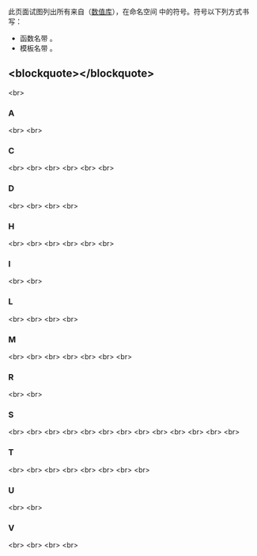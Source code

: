 {{title|std::linalg 符号索引 {{mark since c++26}}}}
{{cpp/symbol index/navbar}}

此页面试图列出所有来自{{lt|cpp/standard library|标准库}}（[[cpp/numeric|数值库]]），在命名空间 {{c|std::linalg}} 中的符号。符号以下列方式书写：
* 函数名带 {{tt|()}}。
* 模板名带 {{tt|&lt;&gt;}}。

==&lt;blockquote&gt;{{tt|[[#A|A]]  [[#C|C]]  [[#D|D]]  [[#H|H]]  [[#I|I]]  [[#L|L]]  [[#M|M]]  [[#R|R]]  [[#S|S]]  [[#T|T]]  [[#U|U]]  [[#V|V]] }}&lt;/blockquote&gt;==
&lt;br&gt;

===A===
{{ltpf|cpp/numeric/linalg/add}} {{mark since c++26}}&lt;br&gt;
{{ltpf|cpp/numeric/linalg/apply_givens_rotation}} {{mark since c++26}}&lt;br&gt;

===C===
{{ltt|cpp/numeric/linalg/storage_order_tags|column_major}} {{mark since c++26}}&lt;br&gt;
{{ltt|cpp/numeric/linalg/storage_order_tags|column_major_t}} {{mark since c++26}}&lt;br&gt;
{{ltpf|cpp/numeric/linalg/conjugate_transposed}} {{mark since c++26}}&lt;br&gt;
{{ltpf|cpp/numeric/linalg/conjugated}} {{mark since c++26}}&lt;br&gt;
{{ltp|cpp/numeric/linalg/conjugated_accessor}} {{mark since c++26}}&lt;br&gt;
{{ltpf|cpp/numeric/linalg/copy}} {{mark since c++26}}&lt;br&gt;

===D===
{{ltpf|cpp/numeric/linalg/dot}} {{mark since c++26}}&lt;br&gt;
{{ltpf|cpp/numeric/linalg/dotc}} {{mark since c++26}}&lt;br&gt;
{{ltt|cpp/numeric/linalg/diagonal_tags|explicit_diagonal}} {{mark since c++26}}&lt;br&gt;
{{ltt|cpp/numeric/linalg/diagonal_tags|explicit_diagonal_t}} {{mark since c++26}}&lt;br&gt;

===H===
{{ltpf|cpp/numeric/linalg/hermitian_matrix_product}} {{mark since c++26}}&lt;br&gt;
{{ltpf|cpp/numeric/linalg/hermitian_matrix_rank_1_update}} {{mark since c++26}}&lt;br&gt;
{{ltpf|cpp/numeric/linalg/hermitian_matrix_rank_2_update}} {{mark since c++26}}&lt;br&gt;
{{ltpf|cpp/numeric/linalg/hermitian_matrix_rank_2k_update}} {{mark since c++26}}&lt;br&gt;
{{ltpf|cpp/numeric/linalg/hermitian_matrix_rank_k_update}} {{mark since c++26}}&lt;br&gt;
{{ltpf|cpp/numeric/linalg/hermitian_matrix_vector_product}} {{mark since c++26}}&lt;br&gt;

===I===
{{ltt|cpp/numeric/linalg/diagonal_tags|implicit_unit_diagonal}} {{mark since c++26}}&lt;br&gt;
{{ltt|cpp/numeric/linalg/diagonal_tags|implicit_unit_diagonal_t}} {{mark since c++26}}&lt;br&gt;

===L===
{{ltp|cpp/numeric/linalg/layout_blas_packed}} {{mark since c++26}}&lt;br&gt;
{{ltt|cpp/numeric/linalg/layout_transpose}} {{mark since c++26}}&lt;br&gt;
{{ltt|cpp/numeric/linalg/triangle_tags|lower_triangle}} {{mark since c++26}}&lt;br&gt;
{{ltt|cpp/numeric/linalg/triangle_tags|lower_triangle_t}} {{mark since c++26}}&lt;br&gt;

===M===
{{ltpf|cpp/numeric/linalg/matrix_frob_norm}} {{mark since c++26}}&lt;br&gt;
{{ltpf|cpp/numeric/linalg/matrix_inf_norm}} {{mark since c++26}}&lt;br&gt;
{{ltpf|cpp/numeric/linalg/matrix_one_norm}} {{mark since c++26}}&lt;br&gt;
{{ltpf|cpp/numeric/linalg/matrix_product}} {{mark since c++26}}&lt;br&gt;
{{ltpf|cpp/numeric/linalg/matrix_rank_1_update}} {{mark since c++26}}&lt;br&gt;
{{ltpf|cpp/numeric/linalg/matrix_rank_1_update_c}} {{mark since c++26}}&lt;br&gt;
{{ltpf|cpp/numeric/linalg/matrix_vector_product}} {{mark since c++26}}&lt;br&gt;

===R===
{{ltt|cpp/numeric/linalg/storage_order_tags|row_major}} {{mark since c++26}}&lt;br&gt;
{{ltt|cpp/numeric/linalg/storage_order_tags|row_major_t}} {{mark since c++26}}&lt;br&gt;

===S===
{{ltpf|cpp/numeric/linalg/scale}} {{mark since c++26}}&lt;br&gt;
{{ltpf|cpp/numeric/linalg/scaled}} {{mark since c++26}}&lt;br&gt;
{{ltp|cpp/numeric/linalg/scaled_accessor}} {{mark since c++26}}&lt;br&gt;
{{ltpf|cpp/numeric/linalg/setup_givens_rotation}} {{mark since c++26}}&lt;br&gt;
{{ltp|cpp/numeric/linalg/setup_givens_rotation_result}} {{mark since c++26}}&lt;br&gt;
{{ltp|cpp/numeric/linalg/vector_sum_of_squares|sum_of_squares_result}} {{mark since c++26}}&lt;br&gt;
{{ltpf|cpp/numeric/linalg/swap_elements}} {{mark since c++26}}&lt;br&gt;
{{ltpf|cpp/numeric/linalg/symmetric_matrix_product}} {{mark since c++26}}&lt;br&gt;
{{ltpf|cpp/numeric/linalg/symmetric_matrix_rank_1_update}} {{mark since c++26}}&lt;br&gt;
{{ltpf|cpp/numeric/linalg/symmetric_matrix_rank_2_update}} {{mark since c++26}}&lt;br&gt;
{{ltpf|cpp/numeric/linalg/symmetric_matrix_rank_2k_update}} {{mark since c++26}}&lt;br&gt;
{{ltpf|cpp/numeric/linalg/symmetric_matrix_rank_k_update}} {{mark since c++26}}&lt;br&gt;
{{ltpf|cpp/numeric/linalg/symmetric_matrix_vector_product}} {{mark since c++26}}&lt;br&gt;

===T===
{{ltpf|cpp/numeric/linalg/transposed}} {{mark since c++26}}&lt;br&gt;
{{ltpf|cpp/numeric/linalg/triangular_matrix_product|triangular_matrix_left_product}} {{mark since c++26}}&lt;br&gt;
{{ltpf|cpp/numeric/linalg/triangular_matrix_matrix_solve|triangular_matrix_matrix_left_solve}} {{mark since c++26}}&lt;br&gt;
{{ltpf|cpp/numeric/linalg/triangular_matrix_matrix_solve|triangular_matrix_matrix_right_solve}} {{mark since c++26}}&lt;br&gt;
{{ltpf|cpp/numeric/linalg/triangular_matrix_product}} {{mark since c++26}}&lt;br&gt;
{{ltpf|cpp/numeric/linalg/triangular_matrix_product|triangular_matrix_right_product}} {{mark since c++26}}&lt;br&gt;
{{ltpf|cpp/numeric/linalg/triangular_matrix_vector_product}} {{mark since c++26}}&lt;br&gt;
{{ltpf|cpp/numeric/linalg/triangular_matrix_vector_solve}} {{mark since c++26}}&lt;br&gt;

===U===
{{ltt|cpp/numeric/linalg/triangle_tags|upper_triangle}} {{mark since c++26}}&lt;br&gt;
{{ltt|cpp/numeric/linalg/triangle_tags|upper_triangle_t}} {{mark since c++26}}&lt;br&gt;

===V===
{{ltpf|cpp/numeric/linalg/vector_abs_sum}} {{mark since c++26}}&lt;br&gt;
{{ltpf|cpp/numeric/linalg/vector_idx_abs_max}} {{mark since c++26}}&lt;br&gt;
{{ltpf|cpp/numeric/linalg/vector_sum_of_squares}} {{mark since c++26}}&lt;br&gt;
{{ltpf|cpp/numeric/linalg/vector_two_norm}} {{mark since c++26}}&lt;br&gt;